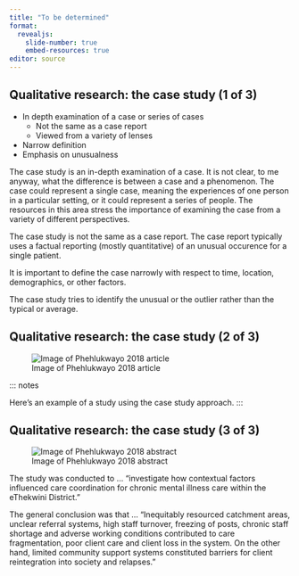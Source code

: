 ```yaml
---
title: "To be determined"
format: 
  revealjs:
    slide-number: true
    embed-resources: true
editor: source
---
```


## Qualitative research: the case study (1 of 3)

-   In depth examination of a case or series of cases
    -   Not the same as a case report
    -   Viewed from a variety of lenses
-   Narrow definition
-   Emphasis on unusualness

::: notes

The case study is an in-depth examination of a case. It is not clear, to me anyway, what the difference is between a case and a phenomenon. The case could represent a single case, meaning the experiences of one person in a particular setting, or it could represent a series of people. The resources in this area stress the importance of examining the case from a variety of different perspectives.

The case study is not the same as a case report. The case report typically uses a factual reporting (mostly quantitative) of an unusual occurence for a single patient.

It is important to define the case narrowly with respect to time, location, demographics, or other factors.

The case study tries to identify the unusual or the outlier rather than the typical or average.

:::

## Qualitative research: the case study (2 of 3)

![Image of Phehlukwayo 2018 article](../images/06/phehlukwayo01.png)

::: notes

Here's an example of a study using the case study approach. :::

## Qualitative research: the case study (3 of 3)

![Image of Phehlukwayo 2018 abstract](../images/06/phehlukwayo02.png)

::: notes

The study was conducted to ... "investigate how contextual factors influenced care coordination for chronic mental illness care within the eThekwini District." 

The general conclusion was that ... "Inequitably resourced catchment areas, unclear referral systems, high staff turnover, freezing of posts, chronic staff shortage and adverse working conditions contributed to care fragmentation, poor client care and client loss in the system. On the other hand, limited community support systems constituted barriers for client reintegration into society and relapses."

:::

